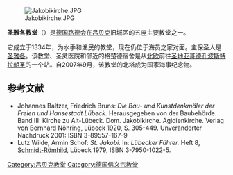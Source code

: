 {{expand language|de}}
{{No footnotes|time=2018-08-28T01:00:24+00:00}}

{{Coord|53|52.2564|N|10|41.3376|E|display=title}}
[[File:Jakobikirche.JPG|thumb]]

'''圣雅各教堂'''（{{lang-de|''Jakobikirche''}}）是[[德国|德国]][[路德会|路德会]]在[[吕贝克|吕贝克]]旧城区的五座主要教堂之一。 

它成立于1334年，为水手和渔民的教堂，现在仍位于海员之家对面。主保圣人是[[圣雅各|圣雅各]]。该教堂、圣灵医院和邻近的格楚德宿舍是从[[北欧|北欧]]前往[[圣地亚哥德孔波斯特拉|圣地亚哥德孔波斯特拉]][[朝圣|朝圣]]的一个站。自2007年9月，该教堂的北塔成为国家海事纪念物。 

== 参考文献 ==
*Johannes Baltzer, Friedrich Bruns: ''Die Bau- und Kunstdenkmäler der Freien und Hansestadt Lübeck.'' Herausgegeben von der Baubehörde. Band III: Kirche zu Alt-Lübeck. Dom. Jakobikirche. Ägidienkirche. Verlag von Bernhard Nöhring, Lübeck 1920, S. 305-449. Unveränderter Nachdruck 2001: ISBN 3-89557-167-9
* Lutz Wilde, Armin Schof: ''St. Jakobi.'' In: ''Lübecker Führer.'' Heft 8, [[Schmidt-Römhild|Schmidt-Römhild]], Lübeck 1979, ISBN 3-7950-1022-5.

{{DEFAULTSORT:Jakobikirche}}
{{Normdaten}}
[[Category:吕贝克教堂|Category:吕贝克教堂]]
[[Category:德国信义宗教堂|Category:德国信义宗教堂]]